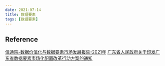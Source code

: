```yaml
---
date: 2021-07-14
title: 数据要素
tags: [数据要素]
---
```


## Reference

[信通院-数据价值化与数据要素市场发展报告-2021年](http://www.caict.ac.cn/kxyj/qwfb/ztbg/202105/P020210527392862309670.pdf)
[广东省人民政府关于印发广东省数据要素市场化配置改革行动方案的通知](http://www.gd.gov.cn/xxts/content/post_3342648.html)
